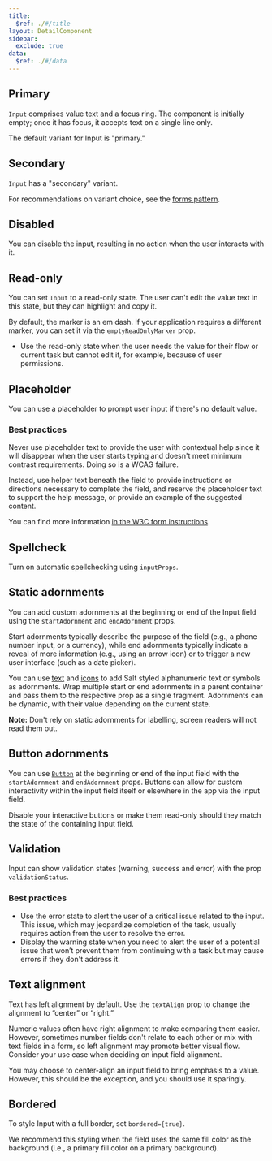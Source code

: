 ```yaml
---
title:
  $ref: ./#/title
layout: DetailComponent
sidebar:
  exclude: true
data:
  $ref: ./#/data
---
```


## Primary

`Input` comprises value text and a focus ring. The component is initially empty; once it has focus, it accepts text on a single line only.

The default variant for Input is "primary."

<LivePreview componentName="input" exampleName="Primary" />

## Secondary

`Input` has a "secondary" variant.

For recommendations on variant choice, see the [forms pattern](salt/patterns/forms).

<LivePreview componentName="input" exampleName="Secondary" />

## Disabled

You can disable the input, resulting in no action when the user interacts with it.

<LivePreview componentName="input" exampleName="Disabled" />

## Read-only

You can set `Input` to a read-only state. The user can't edit the value text in this state, but they can highlight and copy it.

By default, the marker is an em dash. If your application requires a different marker, you can set it via the `emptyReadOnlyMarker` prop.

- Use the read-only state when the user needs the value for their flow or current task but cannot edit it, for example, because of user permissions.

<LivePreview componentName="input" exampleName="Readonly" />

## Placeholder

You can use a placeholder to prompt user input if there's no default value.

### Best practices

Never use placeholder text to provide the user with contextual help since it will disappear when the user starts typing and doesn't meet minimum contrast requirements. Doing so is a WCAG failure.

Instead, use helper text beneath the field to provide instructions or directions necessary to complete the field, and reserve the placeholder text to support the help message, or provide an example of the suggested content.

You can find more information [in the W3C form instructions](https://www.w3.org/WAI/tutorials/forms/instructions/).

<LivePreview componentName="input" exampleName="Placeholder" />

## Spellcheck

Turn on automatic spellchecking using `inputProps`.

<LivePreview componentName="input" exampleName="Spellcheck" />

## Static adornments

You can add custom adornments at the beginning or end of the Input field using the `startAdornment` and `endAdornment` props.

Start adornments typically describe the purpose of the field (e.g., a phone number input, or a currency), while end adornments typically indicate a reveal of more information (e.g., using an arrow icon) or to trigger a new user interface (such as a date picker).

You can use [text](/salt/components/text) and [icons](/salt/foundations/iconography) to add Salt styled alphanumeric text or symbols as adornments. Wrap multiple start or end adornments in a parent container and pass them to the respective prop as a single fragment. Adornments can be dynamic, with their value depending on the current state.

**Note:** Don't rely on static adornments for labelling, screen readers will not read them out.

<LivePreview componentName="input" exampleName="StaticAdornments" />

## Button adornments

You can use [`Button`](/salt/components/button) at the beginning or end of the input field with the `startAdornment` and `endAdornment` props. Buttons can allow for custom interactivity within the input field itself or elsewhere in the app via the input field.

Disable your interactive buttons or make them read-only should they match the state of the containing input field.

<LivePreview componentName="input" exampleName="ButtonAdornments" />

## Validation

Input can show validation states (warning, success and error) with the prop `validationStatus`.

### Best practices

- Use the error state to alert the user of a critical issue related to the input. This issue, which may jeopardize completion of the task, usually requires action from the user to resolve the error.
- Display the warning state when you need to alert the user of a potential issue that won’t prevent them from continuing with a task but may cause errors if they don't address it.

<LivePreview componentName="input" exampleName="Validation" />

## Text alignment

Text has left alignment by default. Use the `textAlign` prop to change the alignment to “center” or “right.”

Numeric values often have right alignment to make comparing them easier. However, sometimes number fields don't relate to each other or mix with text fields in a form, so left alignment may promote better visual flow. Consider your use case when deciding on input field alignment.

You may choose to center-align an input field to bring emphasis to a value. However, this should be the exception, and you should use it sparingly.

<LivePreview componentName="input" exampleName="TextAlignment" />

## Bordered

To style Input with a full border, set `bordered={true}`.

We recommend this styling when the field uses the same fill color as the background (i.e., a primary fill color on a primary background).

<LivePreview componentName="input" exampleName="Bordered" />
